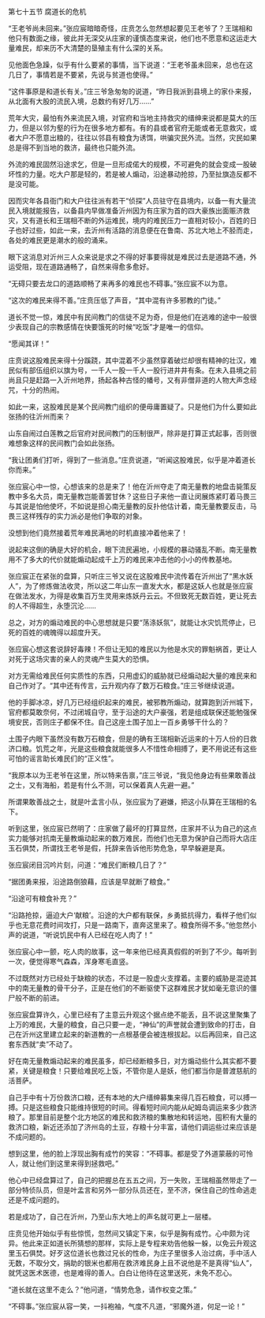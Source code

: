 

第七十五节 腐道长的危机

“王老爷尚未回来。”张应宸暗暗奇怪，庄贲怎么忽然想起要见王老爷了？王瑞相和他只有数面之缘，彼此并无深交从庄家的谨慎态度来说，他们也不愿意和这运走大量难民，却来历不大清楚的垦殖主有什么深的关系。

见他面色急躁，似乎有什么要紧的事情，当下说道：“王老爷虽未回来，总也在这几日了，事情若是不要紧，先说与贫道也使得。”

“这件事原是和道长有关。”庄三爷急匆匆的说道，“昨日我派到县境上的家仆来报，从北面有大股的流民入境，总数约有好几万……”

荒年大灾，最怕有外来流民入境，对官府和当地主持救灾的缙绅来说都是莫大的压力，但是以邻为壑的行为在很多地方都有。有的县或者官府无能或者无意救灾，或者大户不愿意出粮的，往往以邻县有粮食为诱饵，哄骗灾民外流。当然，灾民如果总是得不到当地的救济，最终也只能外流。

外流的难民固然沿途求乞，但是一旦形成偌大的规模，不可避免的就会变成一股破坏性的力量。吃大户那是轻的，若是被人煽动，沿途暴动抢掠，乃至扯旗造反都不是没可能。

因而灾年各县衙门和大户往往派有若干“侦探”人员驻守在县境内，以备一有大量流民入境就能报告，以备县内早做准备沂州因为有庄家为首的四大豪族出面赈济救灾，又有道长和王瑞相不断的外运难民，境内的难民压力一直相对较小，百姓的日子也好过些，如此一来，去沂州有活路的消息便在在鲁南、苏北大地上不胫而走，各处的难民更是潮水的般的涌来。

眼下这消息对沂州三人众来说是求之不得的好事要得就是难民过去是道路不通，外运受阻，现在道路通畅了，自然来得愈多愈好。

“无碍只要去龙口的道路顺畅了来再多的难民也不碍事。”张应宸不以为意。

“这次的难民来得不善。”庄贲压低了声音，“其中混有许多邪教的门徒。”

道长不觉一惊，难民中有民间教门的信徒不足为奇，但是他们在逃难的途中一般很少表现自己的宗教感情在快要饿死的时候“吃饭”才是唯一的信仰。

“愿闻其详！”

庄贲说这股难民来得十分蹊跷，其中混着不少虽然穿着破烂却很有精神的壮汉，难民似有部伍组织以旗为号，一千人一股一千人一股行进井井有条。在未入县境之前尚且只是赶路一入沂州地界，扬起各种古怪的幡号，又有非僧非道的人物大声念经咒，十分的热闹。

如此一来，这股难民是某个民间教门组织的便毋庸置疑了。只是他们为什么要如此张扬的往沂州而来？

山东自闹过白莲教之后官府对民间教门的压制很严，除非是打算正式起事，否则很难想象这样的民间教门会如此张扬。

“我让团勇们打听，得到了一些消息。”庄贲说道，“听闻这股难民，似乎是冲着道长你而来。”

张应宸心中一惊，心想该来的总是来了！他在沂州夺走了南无量教的地盘击毙策反教中多名大员，南无量教岂能善罢甘休？这些日子来他一直让闵展炼紧盯着马畏三与其说是怕他使坏，不如说是担心南无量教的反扑他估计着，南无量教要反击，马畏三这样残存的实力派必是他们争取的对象。

没想到他们竟然接着荒年难民满地的时机直接冲着他来了！

说起来这倒的确是大好的机会，眼下流民遍地，小规模的暴动骚乱不断。南无量教用不了多大的代价就能煽动起成千上万的难民来冲击他的小小的传教基地。

张应宸正在紧张的盘算，只听庄三爷又说在这股难民中流传着在沂州出了“黑水妖人”，为了修炼做法收灵，所以这二年山东一直发大水，都是这妖人也就是张应宸在做法发水，为得是收集百万生灵用来炼妖丹云云。不但致死无数百姓，更让死去的人不得超生，永堕沉沦……

总之，对方的煽动难民的中心思想就是只要“荡涤妖氛”，就能让水灾饥荒停止，已死的百姓的魂魄得以超度升天。

张应宸心想这套说辞好毒辣！不但让无知的难民以为他是水灾的罪魁祸首，更让人对死于这场灾害的亲人的灵魂产生莫大的恐惧。

对方无需给难民任何实质性的东西，只用虚幻的威胁就已经煽动起大量的难民来和自己作对了。“其中还有传言，云升观内存了数万石粮食。”庄三爷继续说道。

他的手脚冰凉，好几万已经组织起来的难民，被邪教所煽动，就算跑到沂州城下，官府都莫敢奈何，不过闭城自守，至于沿途的大户豪强，若是组成联保还能勉强保境安民，否则庄子都保不住。自己这座土围子加上一百乡勇够干什么的？

土围子内眼下虽然没有数万石粮食，但是的确有王瑞相新近运来的十万人份的日救济口粮。饥荒之年，光是这些粮食就能很多人不惜性命相搏了，更不用说还有这些可怕的谣言助长难民们的“正义性”。

“我原本以为王老爷在这里，所以特来告禀，”庄三爷说，“我见他身边有些果敢善战之士，又有海船，若是有什么不测，可以保着真人先避一避。”

所谓果敢善战之士，就是叶孟言小队，张应宸为了避嫌，把这小队算在王瑞相的名下。

听到这里，张应宸已然明了：庄家做了最坏的打算显然，庄家并不认为自己的这点实力能够对抗南无量教煽动起来的数万难民，而他们也无意为保护自己而将大店庄玉石俱焚，所谓找王老爷是假，托辞来告诉他形势危急，早早躲避是真。

张应宸闭目沉吟片刻，问道：“难民们断粮几日了？”

“据团勇来报，沿途路倒狼藉，应该是早就断了粮食。”

“沿途可有粮食补充？”

“沿路抢掠，逼迫大户‘献粮’。沿途的大户都有联保，乡勇抵抗得力，看样子他们似乎也无意花费时间攻打，只是一路南下，直奔这里来了。粮食所得不多。”他忽然小声的说道，“听说饥民中有人已经在吃人肉了！”

张应宸心中一颤，吃人肉的故事，这一年来他已经真真假假的听到了不少。每听到一次，便觉得寒气森森，浑身寒毛直竖。

不过既然对方已经处于缺粮的状态，不过是一股虚火支撑着。主要的威胁是混迹其中的南无量教的骨干分子，正是在他们的不断驱使下这群难民才犹如毫无意识的僵尸般不断的前进。

张应宸盘算许久，心里已经有了主意云升观这个据点绝不能丢，且不说这里聚集了上万的难民，大量的粮食，自己只要一走，“神仙”的声誉就会遭到致命的打击，自己在沂州这里建立起来的新道教的一点根基便会被连根拔起。以后再回来，自己这套东西就“卖”不动了。

好在南无量教煽动起来的难民虽多，却已经断粮多日，对方煽动些什么其实都不要紧，关键是粮食！只要给难民吃上饭，不管你是人是妖，他们都当你是普渡慈航的活菩萨。

自己手中有十万份救济口粮，还有本地的大户缙绅募集来得几百石粮食，可以搏一搏。只是这些粮食只能维持很短的时间。得看短时间内能从屺姆岛调运来多少救济粮了。那里目前是整个北方地区的难民和救济粮的集散地和转运地，囤积有大量的救济口粮，新近还添加了济州岛的土豆，存粮十分丰富，请他们调运些过来应该是不成问题的。

想到这里，他的脸上浮现出胸有成竹的笑容：“不碍事。都是受了外道蒙蔽的可怜人，就让他们到这里来得到拯救吧。”

他心中已经盘算过了，自己的把握总在五五之间，万一失败，王瑞相虽然带走了一部分特侦队员，但是叶孟言和另外一部分队员还在，至不济，保住自己的性命逃走还是不成问题的。

若是成功了，自己在沂州，乃至山东大地上的声名就可更上一层楼。

庄贲见他开始似乎有些惊慌，忽然间又镇定下来，似乎是胸有成竹。心中颇为诧异。他此来正如道长所猜想的那样，实际上是专程来劝告他躲一躲，以免云升观这里玉石俱焚。好歹这位道长也救过兄长的性命，为庄子里很多人治过病，手中活人无数，不取分文，捐助的银米也都用在救济难民身上且不说他是不是真得“仙人”，就凭这医术医德，也是难得的善人。白白让他待在这里送死，未免不忍心。

“道长就在这里不走么？”他问道，“情势危急，请作权变之策。”

“不碍事。”张应宸从容一笑，一抖袍袖，气度不凡道，“邪魔外道，何足一论！”

